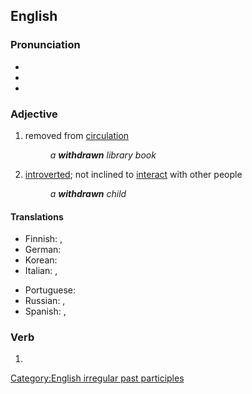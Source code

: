 ==English==

===Pronunciation===
* {{IPA|en|/wɪðˈdɹɔːn/|/wɪθˈdɹɔːn/}}
* {{audio|en|en-us-withdrawn.ogg|Audio (US)}}
* {{rhymes|en|ɔːn}}

===Adjective===
{{en-adj}}

# removed from [[circulation]]
#: ''a '''withdrawn''' library book''
# [[introverted]]; not inclined to [[interact]] with other people
#: ''a '''withdrawn''' child''

====Translations====
{{trans-top|introvert}}
* Finnish: {{t+|fi|sisäänpäinkääntynyt}}, {{t+|fi|sulkeutunut}}
* German: {{t+|de|verschlossen}}
* Korean: {{t|ko|찐따}}
* Italian: {{t+|it|schivo|m}}, {{t+|it|asociale|n}}
{{trans-mid}}
* Portuguese: {{t+|pt|retraído|m}}
* Russian: {{t+|ru|бука|m}}, {{t+|ru|затворник|m}}
* Spanish: {{t+|es|retraído|m}}, {{t+|es|huraño|m}}
{{trans-bottom}}

===Verb===
{{head|en|verb form}}

# {{past participle of|en|withdraw|nocat=1}}

[[Category:English irregular past participles]]
{{C|en|Personality}}